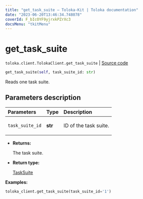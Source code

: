 ```yaml
---
title: "get_task_suite — Toloka-Kit | Toloka documentation"
date: "2023-06-20T13:46:34.748078"
coverId: F_bIcOYF9yjrxkPZrXc3
docsMenu: "tkitMenu"
---
```


# get_task_suite

`toloka.client.TolokaClient.get_task_suite` | [Source code](https://github.com/Toloka/toloka-kit/blob/v1.2.0/src/client/__init__.py#L2730)

```python
get_task_suite(self, task_suite_id: str)
```

Reads one task suite.

## Parameters description

| Parameters | Type | Description |
| :----------| :----| :-----------|
`task_suite_id`|**str**|<p>ID of the task suite.</p>

* **Returns:**

  The task suite.

* **Return type:**

  [TaskSuite](/docs/toloka-kit/reference/toloka.client.task_suite.TaskSuite)

**Examples:**

```python
toloka_client.get_task_suite(task_suite_id='1')
```